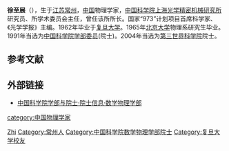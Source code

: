 '''徐至展'''（{{bd|1938年|12月16日||}}），生于[[江苏|江苏]][[常州|常州]]，[[中国|中国]]物理学家，[[中国科学院上海光学精密机械研究所|中国科学院上海光学精密机械研究所]]研究员、所学术委员会主任，曾任该所所长。国家“973”计划项目首席科学家、《光学学报》主编。1962年毕业于[[复旦大学|复旦大学]]。1965年[[北京大学|北京大学]]物理系研究生毕业。1991年当选为[[中国科学院学部委员|中国科学院学部委员]](院士)。2004年当选为[[第三世界科学院|第三世界科学院]]院士。

== 参考文献 ==
{{reflist}}

== 外部链接 ==
* [https://web.archive.org/web/20120308190537/http://sourcedb.cas.cn/sourcedb_ad_cas/zw2/ysxx/sxwlxb/ 中国科学院学部与院士·院士信息·数学物理学部]

{{中国科学家小作品}}
{{中国科学院数学物理学部院士}}

{{Authority control}}
{{DEFAULTSORT:Xu徐}}
[[Category:徐姓|Zhi]]
[[Category:常州人|Category:常州人]]
[[Category:中国科学院数学物理学部院士|Category:中国科学院数学物理学部院士]]
[[Category:复旦大学校友|Category:复旦大学校友]]
[[category:中国物理学家|category:中国物理学家]]